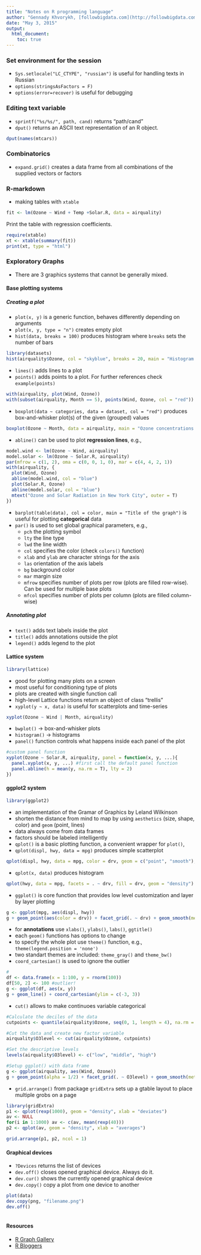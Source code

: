 ```yaml
---
title: "Notes on R programming language"
author: "Gennady Khvorykh, [followbigdata.com](http://followbigdata.com)"
date: "May 3, 2015"
output: 
  html_document:
    toc: true
---
```


### Set environment for the session
* `Sys.setlocale("LC_CTYPE", "russian")` is useful for handling texts in Russian
* `options(stringsAsFactors = F)`
* `options(error=recover)` is useful for debugging

### Editing text variable
* `sprintf("%s/%s/", path, cand)` returns "path/cand"
* `dput()` returns an ASCII text representation of an R object. 
```r
dput(names(mtcars))
```


### Combinatorics
* `expand.grid()` creates a data frame from all combinations of the supplied vectors or factors

### R-markdown
* making tables with `xtable`
```r
fit <- lm(Ozone ~ Wind + Temp +Solar.R, data = airquality)
```

Print the table with regression coefficients.

```r
require(xtable)
xt <- xtable(summary(fit))
print(xt, type = "html")
```

### Exploratory Graphs

* There are 3 graphics systems that cannot be generally mixed. 

#### Base plotting systems
##### Creating a plot
* `plot(x, y)` is a generic function, behaves differently depending on arguments
* `plot(x, y, type = "n")` creates empty plot
* `hist(data, breaks = 100)` produces histogram where `breaks` sets the number of bars
```r
library(datasets)
hist(airquality$Ozone, col = "skyblue", breaks = 20, main = "Histogram of ozone", xlab = "Ozone concentration")

```

* `lines()` adds lines to a plot
* `points()` adds points to a plot. For further references check `example(points)`
```r
with(airquality, plot(Wind, Ozone))
with(subset(airquality, Month == 5), points(Wind, Ozone, col = "red"))

```

* `boxplot(data ~ categories, data = dataset, col = "red")` produces box-and-whisker plot(s) of the given (grouped) values
```r
boxplot(Ozone ~ Month, data = airquality, main = "Ozone concentrations over the months", xlab = "Months", ylab = "Ozone concentration")
```

* `abline()` can be used to plot **regression lines**, e.g.,
```r
model.wind <- lm(Ozone ~ Wind, airquality)
model.solar <- lm(Ozone ~ Solar.R, airquality)
par(mfrow = c(1, 2), oma = c(0, 0, 1, 0), mar = c(4, 4, 2, 1))
with(airquality, {
  plot(Wind, Ozone)
  abline(model.wind, col = "blue")
  plot(Solar.R, Ozone)
  abline(model.solar, col = "blue")
  mtext("Ozone and Solar Radiation in New York City", outer = T)
})

```

* `barplot(table(data), col = color, main = "Title of the graph")` is useful for plotting **categorical** data
* `par()` is used to set global graphical parameters, e.g.,
    + `pch` the plotting symbol
    + `lty` the line type 
    + `lwd` the line width
    + `col` specifies the color (check `colors()` function)
    + `xlab` and `ylab` are character strings for the axis
    + `las` orientation of the axis labels
    + `bg` background color
    + `mar` margin size
    + `mfrow` specifies number of plots per row (plots are filled row-wise). Can be used for multiple base plots
    + `mfcol` specifies number of plots per column (plots are filled column-wise)

##### Annotating plot
* `text()` adds text labels inside the plot 
* `title()` adds annotations outside the plot
* `legend()` adds legend to the plot

#### Lattice system
```r
library(lattice)

```
* good for plotting many plots on a screen
* most useful for conditioning type of plots
* plots are created with single function call
* high-level Lattice functions return an object of class "trellis"
* `xyplot(y ~ x, data)` is useful for scatterplots and time-series
```r
xyplot(Ozone ~ Wind | Month, airquality)
```

* `bwplot()` -> box-and-whisker plots
* `histogram()` -> histograms
* `panel()` function controls what happens inside each panel of the plot
```r
#custom panel function
xyplot(Ozone ~ Solar.R, airquality, panel = function(x, y, ...){
  panel.xyplot(x, y, ...) #first call the default panel function
  panel.abline(h = mean(y, na.rm = T), lty = 2)
})
```


#### ggplot2 system
```r
library(ggplot2)

```
* an implementation of the Gramar of Graphics by Leland Wilkinson
* shorten the distance from mind to map by using `aesthetics` (size, shape, color) and `geom` (point, lines)
* data always come from data frames
* factors should be labeled intelligently
* `qplot()` is a basic plotting function, a convenient wrapper for `plot()`, 
* `qplot(displ, hwy, data = mpg)` produces simple scatterplot
```r
qplot(displ, hwy, data = mpg, color = drv, geom = c("point", "smooth"), facets = drv ~ ., method = "lm")
```

* `qplot(x, data)` produces histogram
```r
qplot(hwy, data = mpg, facets = . ~ drv, fill = drv, geom = "density")
```

* `ggplot()` is core function that provides low level customization and layer by layer  plotting 
```r
g <- ggplot(mpg, aes(displ, hwy))
g + geom_point(aes(color = drv)) + facet_grid(. ~ drv) + geom_smooth(method = "lm", linetype = 3, size = 1) + labs(title = "Gasoline consumtion vs. engine displacement", x = "Engine displacement, in litres", y = " Highway miles per gallon") + theme_bw()
```

* for **annotations** use `xlabs()`, `ylabs()`, `labs()`, `ggtitle()`
* each `geom()` functions has options to change
* to specify the whole plot use `theme()` function, e.g., `theme(legend.position = 'none')`
* two standart themes are included: `theme_gray()` and `theme_bw()`
* `coord_cartesian()` is used to ignore the outlier
```r
#
df <- data.frame(x = 1:100, y = rnorm(100))
df[50, 2] <- 100 #outlier!
g <- ggplot(df, aes(x, y))
g + geom_line() + coord_cartesian(ylim = c(-3, 3))
```

* `cut()` allows to make continuoes variable categorical
```r
#Calculate the deciles of the data
cutpoints <- quantile(airquality$Ozone, seq(0, 1, length = 4), na.rm = T)

#Cut the data and create new factor variable
airquality$O3level <- cut(airquality$Ozone, cutpoints)

#Set the descriptive levels
levels(airquality$O3level) <- c("low", "middle", "high")

#Setup ggplot() with data frame
g <- ggplot(airquality, aes(Wind, Ozone))
g + geom_point(alpha = 1/2) + facet_grid(. ~ O3level) + geom_smooth(method = "lm")
```

* `grid.arrange()` from package `gridExtra` sets up a gtable layout to place multiple grobs on a page

```r
library(gridExtra)
p1 <- qplot(rexp(1000), geom = "density", xlab = "deviates")
av <- NULL
for(i in 1:1000) av <- c(av, mean(rexp(40)))
p2 <- qplot(av, geom = "density", xlab = "averages")

grid.arrange(p1, p2, ncol = 1)

```


#### Graphical devices
* `?Devices` returns the list of devices 
* `dev.off()` closes opened graphical device. Always do it.
* `dev.cur()` shows the currently opened graphical device
* `dev.copy()` copy a plot from one device to another

```r
plot(data)
dev.copy(png, "filename.png")
dev.off()
         
```


#### Resources 
* [R Graph Gallery](http://rgraphgallery.blogspot.ru/)
* [R Bloggers](http://www.r-bloggers.com/)